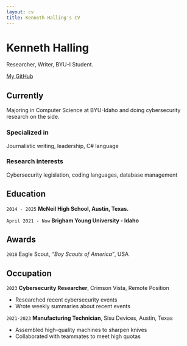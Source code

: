 ```yaml
---
layout: cv
title: Kenneth Halling's CV
---
```

# Kenneth Halling
Researcher, Writer, BYU-I Student.

<div id="webaddress">
<a href="https://github.com/kennyhalling">My GitHub</a>
</div>


## Currently

Majoring in Computer Science at BYU-Idaho and doing cybersecurity research on the side.

### Specialized in

Journalistic writing, leadership, C# language


### Research interests

Cybersecurity legislation, coding languages, database management


## Education

`2014 - 2025`
__McNeil High School, Austin, Texas.__

`April 2021 - Now`
__Brigham Young University - Idaho__

## Awards

`2018`
Eagle Scout, _"Boy Scouts of America"_, USA

## Occupation

`2023`
__Cybersecurity Researcher__, Crimson Vista, Remote Position

- Researched recent cybersecurity events
- Wrote weekly summaries about recent events

`2021-2023`
__Manufacturing Technician__, Sisu Devices, Austin, Texas

- Assembled high-quality machines to sharpen knives
- Collaborated with teammates to meet high quotas



<!-- ### Footer

Last updated: May 2013 -->